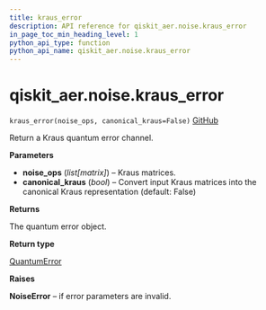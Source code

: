 ```yaml
---
title: kraus_error
description: API reference for qiskit_aer.noise.kraus_error
in_page_toc_min_heading_level: 1
python_api_type: function
python_api_name: qiskit_aer.noise.kraus_error
---
```


# qiskit\_aer.noise.kraus\_error

<span id="qiskit_aer.noise.kraus_error" />

`kraus_error(noise_ops, canonical_kraus=False)` [GitHub](https://github.com/qiskit/qiskit-aer/tree/stable/0.12/qiskit_aer/noise/errors/standard_errors.py "view source code")

Return a Kraus quantum error channel.

**Parameters**

*   **noise\_ops** (*list\[matrix]*) – Kraus matrices.
*   **canonical\_kraus** (*bool*) – Convert input Kraus matrices into the canonical Kraus representation (default: False)

**Returns**

The quantum error object.

**Return type**

[QuantumError](qiskit_aer.noise.QuantumError "qiskit_aer.noise.QuantumError")

**Raises**

**NoiseError** – if error parameters are invalid.

